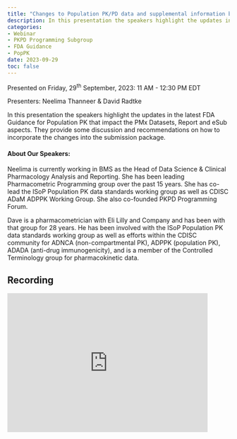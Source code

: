 ```yaml
---
title: "Changes to Population PK/PD data and supplemental information based on FDA Guidance for PopPK"
description: In this presentation the speakers highlight the updates in the latest FDA Guidance for Population PK that impact the PMx Datasets, Report and eSub aspects.
categories: 
- Webinar
- PKPD Programming Subgroup
- FDA Guidance 
- PopPK
date: 2023-09-29
toc: false
---
```


Presented on Friday, 29^th^ September, 2023: 11 AM - 12:30 PM EDT

Presenters: Neelima Thanneer & David Radtke

In this presentation the speakers highlight the updates in the latest FDA Guidance for Population PK that impact the PMx Datasets, Report and eSub aspects. They provide some discussion and recommendations on how to incorporate the changes into the submission package.

#### About Our Speakers:

Neelima is currently working in BMS as the Head of Data Science & Clinical Pharmacology Analysis and Reporting. She has been leading Pharmacometric Programming group over the past 15 years. She has co-lead the ISoP Population PK data standards working group as well as CDISC ADaM ADPPK Working Group. She also co-founded PKPD Programming Forum.

Dave is a pharmacometrician with Eli Lilly and Company and has been with that group for 28 years. He has been involved with the ISoP Population PK data standards working group as well as efforts within the CDISC community for ADNCA (non-compartmental PK), ADPPK (population PK), ADADA (anti-drug immunogenicity), and is a member of the Controlled Terminology group for pharmacokinetic data.


## Recording

<iframe width="90%" height="315" src="https://www.youtube.com/embed/JqNR9xa2hsE" frameborder="0" allowfullscreen>


